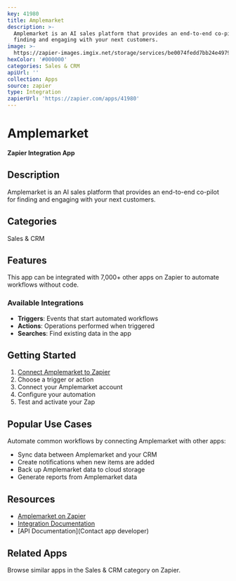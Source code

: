 ```yaml
---
key: 41980
title: Amplemarket
description: >-
  Amplemarket is an AI sales platform that provides an end-to-end co-pilot for
  finding and engaging with your next customers.
image: >-
  https://zapier-images.imgix.net/storage/services/be0074fedd7bb24e49792d7120fab290.png?auto=format%2Ccompress&ixlib=python-3.0.0&q=50
hexColor: '#000000'
categories: Sales & CRM
apiUrl: ''
collection: Apps
source: zapier
type: Integration
zapierUrl: 'https://zapier.com/apps/41980'
---
```

# Amplemarket

**Zapier Integration App**

## Description

Amplemarket is an AI sales platform that provides an end-to-end co-pilot for finding and engaging with your next customers.

## Categories

Sales & CRM

## Features

This app can be integrated with 7,000+ other apps on Zapier to automate workflows without code.

### Available Integrations

- **Triggers**: Events that start automated workflows
- **Actions**: Operations performed when triggered
- **Searches**: Find existing data in the app

## Getting Started

1. [Connect Amplemarket to Zapier](https://zapier.com/apps/41980)
2. Choose a trigger or action
3. Connect your Amplemarket account
4. Configure your automation
5. Test and activate your Zap

## Popular Use Cases

Automate common workflows by connecting Amplemarket with other apps:

- Sync data between Amplemarket and your CRM
- Create notifications when new items are added
- Back up Amplemarket data to cloud storage
- Generate reports from Amplemarket data

## Resources

- [Amplemarket on Zapier](https://zapier.com/apps/41980)
- [Integration Documentation](https://zapier.com/apps/41980/integrations)
- [API Documentation](Contact app developer)

## Related Apps

Browse similar apps in the Sales & CRM category on Zapier.
